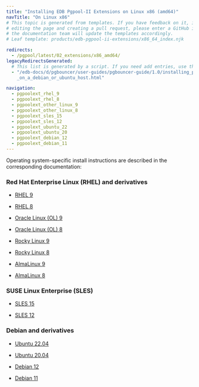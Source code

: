 ```yaml
---
title: "Installing EDB Pgpool-II Extensions on Linux x86 (amd64)"
navTitle: "On Linux x86"
# This topic is generated from templates. If you have feedback on it, instead of
# editing the page and creating a pull request, please enter a GitHub issue and
# the documentation team will update the templates accordingly.
# Leaf template: products/edb-pgpool-ii-extensions/x86_64_index.njk

redirects:
  - /pgpool/latest/02_extensions/x86_amd64/
legacyRedirectsGenerated:
  # This list is generated by a script. If you need add entries, use the `legacyRedirects` key.
  - "/edb-docs/d/pgbouncer/user-guides/pgbouncer-guide/1.0/installing_pgbouncer\
    _on_a_debian_or_ubuntu_host.html"

navigation:
  - pgpoolext_rhel_9
  - pgpoolext_rhel_8
  - pgpoolext_other_linux_9
  - pgpoolext_other_linux_8
  - pgpoolext_sles_15
  - pgpoolext_sles_12
  - pgpoolext_ubuntu_22
  - pgpoolext_ubuntu_20
  - pgpoolext_debian_12
  - pgpoolext_debian_11
---
```


Operating system-specific install instructions are described in the corresponding documentation:

### Red Hat Enterprise Linux (RHEL) and derivatives

- [RHEL 9](pgpoolext_rhel_9)

- [RHEL 8](pgpoolext_rhel_8)

- [Oracle Linux (OL) 9](pgpoolext_rhel_9)

- [Oracle Linux (OL) 8](pgpoolext_rhel_8)

- [Rocky Linux 9](pgpoolext_other_linux_9)

- [Rocky Linux 8](pgpoolext_other_linux_8)

- [AlmaLinux 9](pgpoolext_other_linux_9)

- [AlmaLinux 8](pgpoolext_other_linux_8)

### SUSE Linux Enterprise (SLES)

- [SLES 15](pgpoolext_sles_15)

- [SLES 12](pgpoolext_sles_12)

### Debian and derivatives

- [Ubuntu 22.04](pgpoolext_ubuntu_22)

- [Ubuntu 20.04](pgpoolext_ubuntu_20)

- [Debian 12](pgpoolext_debian_12)

- [Debian 11](pgpoolext_debian_11)
